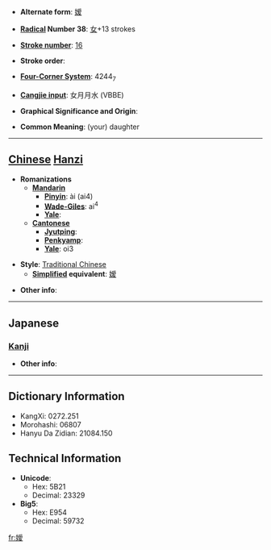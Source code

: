 * '''Alternate form''': [[嫒]]

* '''[[Wiktionary:Chinese radical index| Radical]] Number 38''': [[Wiktionary:Chinese radical index 女|女]]+13 strokes

* '''[[Wiktionary:Chinese total strokes index|Stroke number]]''': [[Wiktionary:Chinese total strokes index 16|16]]

* '''Stroke order''': 

* '''[[Wiktionary:Chinese four corner index|Four-Corner System]]''': 4244<sub>7</sub>

* '''[[Wiktionary:Chinese Cangjie index|Cangjie input]]''': 女月月水 (VBBE)

* '''Graphical Significance and Origin''': 

* '''Common Meaning''': (your) daughter

----

== [[Chinese]] [[Hanzi]] ==

* '''Romanizations'''
** '''[[Mandarin]]'''
*** '''[[Pinyin]]''': ài (ai4)
*** '''[[Wade-Giles]]''': ai<sup>4</sup>
*** '''[[Yale]]''': 
** '''[[Cantonese]]'''
*** '''[[Jyutping]]''':
*** '''[[Penkyamp]]''': 
*** '''[[Yale]]''': oi3

* '''Style''': [[Traditional Chinese]] 
** '''[[Simplified Chinese|Simplified]] equivalent''': [[嫒]]

* '''Other info''': 

----

==Japanese==
===[[Kanji]]===
{{kanji|on readings=[[あい]] (ai)
|kun readings=
}}

* '''Other info''':  

----

== Dictionary Information ==

* KangXi: 0272.251
* Morohashi: 06807
* Hanyu Da Zidian: 21084.150

== Technical Information ==

* '''Unicode''':
** Hex: 5B21
** Decimal: 23329
* '''Big5''':
** Hex: E954
** Decimal: 59732

[[fr:嬡]]